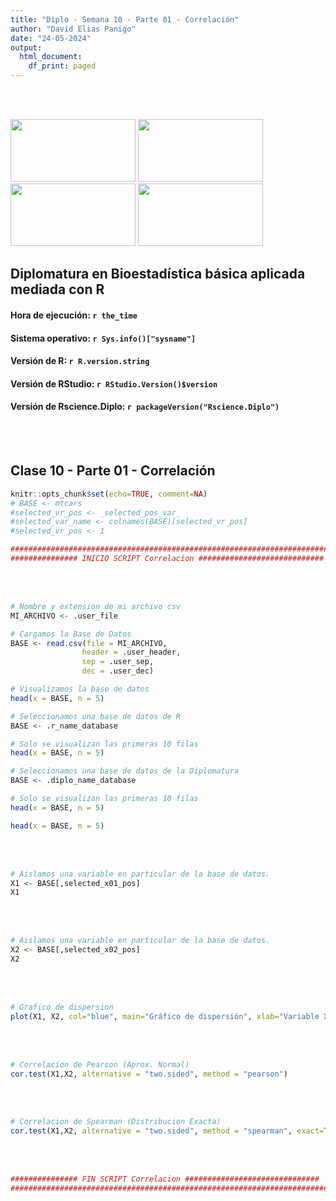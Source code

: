 ```yaml
---
title: "Diplo - Semana 10 - Parte 01 - Correlación"
author: "David Elias Panigo"
date: "24-05-2024"
output:
  html_document:
    df_print: paged
---
```

<br>
<br>
<script>
document.addEventListener('DOMContentLoaded', function() {
  var title = document.querySelector('h1.title');
  var author = document.querySelector('.author');
  var date = document.querySelector('.date');
  
  title.style.display = 'none';
  author.style.display = 'none';
  date.style.display = 'none';
});
</script>

<div class="image-container">
  <img src="logo_01_unc.png"      class="inline-image" width="200"  height="100">
  <img src="logo_02_fcefyn.png"   class="inline-image" width="200"  height="100">
  <img src="logo_03_efadoc.png"   class="inline-image" width="200"  height="100">
  <img src="logo_04_rscience.png" class="inline-image" width="200"  height="100">
</div>

## Diplomatura en Bioestadística básica aplicada mediada con R

#### Hora de ejecución: `r the_time`
#### Sistema operativo: `r Sys.info()["sysname"]`
#### Versión de R: `r R.version.string`
#### Versión de RStudio: `r RStudio.Version()$version`
#### Versión de Rscience.Diplo: `r packageVersion("Rscience.Diplo")`

<br>
<br>

## Clase 10 - Parte 01 - Correlación

```r
knitr::opts_chunk$set(echo=TRUE, comment=NA)
# BASE <- mtcars
#selected_vr_pos <- _selected_pos_var_ 
#selected_var_name <- colnames(BASE)[selected_vr_pos]
#selected_vr_pos <- 1
```


```r
#########################################################################
############### INICIO SCRIPT Correlacion ############################

```
<br>
<br>





```r
# Nombre y extension de mi archivo csv
MI_ARCHIVO <- .user_file

# Cargamos la Base de Datos
BASE <- read.csv(file = MI_ARCHIVO,
                header = .user_header,
                sep = .user_sep,
                dec = .user_dec)

# Visualizamos la base de datos
head(x = BASE, n = 5)
```

```r
# Seleccionamos una base de datos de R
BASE <- .r_name_database

# Solo se visualizan las primeras 10 filas
head(x = BASE, n = 5)
```

```r
# Seleccionamos una base de datos de la Diplomatura
BASE <- .diplo_name_database

# Solo se visualizan las primeras 10 filas
head(x = BASE, n = 5)
```

```r
head(x = BASE, n = 5)
```
<br>
<br>


```r
# Aislamos una variable en particular de la base de datos.
X1 <- BASE[,selected_x01_pos]
X1
```
<br>
<br>

```r
# Aislamos una variable en particular de la base de datos.
X2 <- BASE[,selected_x02_pos]
X2
```
<br>
<br>

```r
# Grafico de dispersion
plot(X1, X2, col="blue", main="Gráfico de dispersión", xlab="Variable X1", ylab="Variable X2")

```
<br>
<br>

```r
# Correlacion de Pearson (Aprox. Normal)
cor.test(X1,X2, alternative = "two.sided", method = "pearson")

```
<br>
<br>

```r
# Correlacion de Spearman (Distribucion Exacta)
cor.test(X1,X2, alternative = "two.sided", method = "spearman", exact=TRUE)
```
<br>
<br>


```r
############### FIN SCRIPT Correlacion ##############################
########################################################################
```
<br>
<br>



